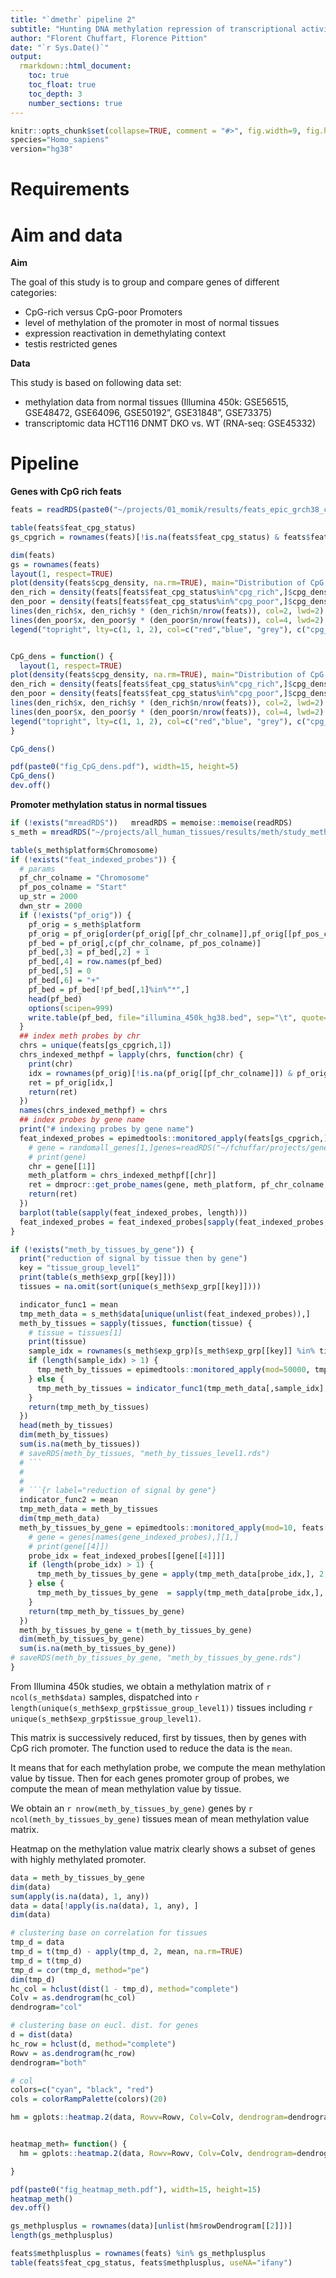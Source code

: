 ```yaml
---
title: "`dmethr` pipeline 2"
subtitle: "Hunting DNA methylation repression of transcriptional activity"
author: "Florent Chuffart, Florence Pittion"
date: "`r Sys.Date()`"
output: 
  rmarkdown::html_document:
    toc: true
    toc_float: true
    toc_depth: 3
    number_sections: true
---
```




```r
knitr::opts_chunk$set(collapse=TRUE, comment = "#>", fig.width=9, fig.height=6, eval=TRUE, echo=FALSE, results="hide", warning=FALSE)
species="Homo_sapiens"
version="hg38"
```

# Requirements

# Aim and data

**Aim**

The goal of this study is to group and compare genes of different categories: 

- CpG-rich versus CpG-poor Promoters
- level of methylation of the promoter in most of normal tissues
- expression reactivation in demethylating context
- testis restricted genes

**Data**

This study is based on following data set:

- methylation data from normal tissues (Illumina 450k: GSE56515, GSE48472, GSE64096, GSE50192", GSE31848", GSE73375)
- transcriptomic data HCT116 DNMT DKO vs. WT (RNA-seq: GSE45332)



# Pipeline

**Genes with CpG rich feats**




```r
feats = readRDS(paste0("~/projects/01_momik/results/feats_epic_grch38_cpg_status.rds")) 
```

```r
table(feats$feat_cpg_status)
gs_cpgrich = rownames(feats)[!is.na(feats$feat_cpg_status) & feats$feat_cpg_status=="cpg_rich"]
```


```r
dim(feats)
gs = rownames(feats)
layout(1, respect=TRUE)
plot(density(feats$cpg_density, na.rm=TRUE), main="Distribution of CpG density", lwd=3, col="grey", lty=2)
den_rich = density(feats[feats$feat_cpg_status%in%"cpg_rich",]$cpg_density, na.rm=TRUE)
den_poor = density(feats[feats$feat_cpg_status%in%"cpg_poor",]$cpg_density, na.rm=TRUE)
lines(den_rich$x, den_rich$y * (den_rich$n/nrow(feats)), col=2, lwd=2)
lines(den_poor$x, den_poor$y * (den_poor$n/nrow(feats)), col=4, lwd=2)
legend("topright", lty=c(1, 1, 2), col=c("red","blue", "grey"), c("cpg_rich", "cpg_poor", "both"), lwd=c(2,2,3))


CpG_dens = function() {
  layout(1, respect=TRUE)
plot(density(feats$cpg_density, na.rm=TRUE), main="Distribution of CpG density", lwd=3, col="grey", lty=2)
den_rich = density(feats[feats$feat_cpg_status%in%"cpg_rich",]$cpg_density, na.rm=TRUE)
den_poor = density(feats[feats$feat_cpg_status%in%"cpg_poor",]$cpg_density, na.rm=TRUE)
lines(den_rich$x, den_rich$y * (den_rich$n/nrow(feats)), col=2, lwd=2)
lines(den_poor$x, den_poor$y * (den_poor$n/nrow(feats)), col=4, lwd=2)
legend("topright", lty=c(1, 1, 2), col=c("red","blue", "grey"), c("cpg_rich", "cpg_poor", "both"), lwd=c(2,2,3))
}

CpG_dens()

pdf(paste0("fig_CpG_dens.pdf"), width=15, height=5)
CpG_dens()
dev.off()


```










**Promoter methylation status in normal tissues**

```r
if (!exists("mreadRDS"))   mreadRDS = memoise::memoise(readRDS) 
s_meth = mreadRDS("~/projects/all_human_tissues/results/meth/study_meth_all_human_tissues_grch38.rds")
```

```r
table(s_meth$platform$Chromosome)
if (!exists("feat_indexed_probes")) {
  # params
  pf_chr_colname = "Chromosome"
  pf_pos_colname = "Start"
  up_str = 2000
  dwn_str = 2000  
  if (!exists("pf_orig")) {
    pf_orig = s_meth$platform
    pf_orig = pf_orig[order(pf_orig[[pf_chr_colname]],pf_orig[[pf_pos_colname]]), ]
    pf_bed = pf_orig[,c(pf_chr_colname, pf_pos_colname)]
    pf_bed[,3] = pf_bed[,2] + 1
    pf_bed[,4] = row.names(pf_bed)
    pf_bed[,5] = 0
    pf_bed[,6] = "+"
    pf_bed = pf_bed[!pf_bed[,1]%in%"*",]
    head(pf_bed)
    options(scipen=999)
    write.table(pf_bed, file="illumina_450k_hg38.bed", sep="\t", quote=FALSE,row.names=FALSE, col.names=FALSE)    
  }  
  ## index meth probes by chr
  chrs = unique(feats[gs_cpgrich,1])
  chrs_indexed_methpf = lapply(chrs, function(chr) {
    print(chr)
    idx = rownames(pf_orig)[!is.na(pf_orig[[pf_chr_colname]]) & pf_orig[[pf_chr_colname]]==chr]  
    ret = pf_orig[idx,]
    return(ret)
  })
  names(chrs_indexed_methpf) = chrs
  ## index probes by gene name
  print("# indexing probes by gene name")
  feat_indexed_probes = epimedtools::monitored_apply(feats[gs_cpgrich,], 1, function(gene) {
    # gene = randomall_genes[1,]genes=readRDS("~/fchuffar/projects/genes/bed_grch38_epimeddb.rds")
    # print(gene)
    chr = gene[[1]]
    meth_platform = chrs_indexed_methpf[[chr]]
    ret = dmprocr::get_probe_names(gene, meth_platform, pf_chr_colname, pf_pos_colname, up_str, dwn_str) 
    return(ret)
  })
  barplot(table(sapply(feat_indexed_probes, length)))
  feat_indexed_probes = feat_indexed_probes[sapply(feat_indexed_probes, length)>5]
}
```


```r
if (!exists("meth_by_tissues_by_gene")) {
  print("reduction of signal by tissue then by gene")
  key = "tissue_group_level1"
  print(table(s_meth$exp_grp[[key]]))
  tissues = na.omit(sort(unique(s_meth$exp_grp[[key]])))

  indicator_func1 = mean
  tmp_meth_data = s_meth$data[unique(unlist(feat_indexed_probes)),]
  meth_by_tissues = sapply(tissues, function(tissue) {
    # tissue = tissues[1]
    print(tissue)
    sample_idx = rownames(s_meth$exp_grp)[s_meth$exp_grp[[key]] %in% tissue]
    if (length(sample_idx) > 1) {
      tmp_meth_by_tissues = epimedtools::monitored_apply(mod=50000, tmp_meth_data[,sample_idx], 1, indicator_func1, na.rm=TRUE)      
    } else {
      tmp_meth_by_tissues = indicator_func1(tmp_meth_data[,sample_idx], na.rm=TRUE)
    }
    return(tmp_meth_by_tissues)
  })
  head(meth_by_tissues)
  dim(meth_by_tissues)
  sum(is.na(meth_by_tissues))
  # saveRDS(meth_by_tissues, "meth_by_tissues_level1.rds")
  # ```
  #
  #
  # ```{r label="reduction of signal by gene"}
  indicator_func2 = mean
  tmp_meth_data = meth_by_tissues
  dim(tmp_meth_data)
  meth_by_tissues_by_gene = epimedtools::monitored_apply(mod=10, feats[names(feat_indexed_probes),], 1, function(gene) {
    # gene = genes[names(gene_indexed_probes),][1,]
    # print(gene[[4]])
    probe_idx = feat_indexed_probes[[gene[[4]]]]
    if (length(probe_idx) > 1) {
      tmp_meth_by_tissues_by_gene = apply(tmp_meth_data[probe_idx,], 2, indicator_func2, na.rm=TRUE)    
    } else {
      tmp_meth_by_tissues_by_gene  = sapply(tmp_meth_data[probe_idx,], indicator_func2, na.rm=TRUE) 
    }
    return(tmp_meth_by_tissues_by_gene)
  })
  meth_by_tissues_by_gene = t(meth_by_tissues_by_gene)
  dim(meth_by_tissues_by_gene)
  sum(is.na(meth_by_tissues_by_gene))
# saveRDS(meth_by_tissues_by_gene, "meth_by_tissues_by_gene.rds")
}
```

From Illumina 450k studies, we obtain a methylation matrix of `r ncol(s_meth$data)` samples, 
dispatched into `r length(unique(s_meth$exp_grp$tissue_group_level1))` tissues 
including `r unique(s_meth$exp_grp$tissue_group_level1)`.

This matrix is successively reduced, first by tissues, then by genes with CpG rich promoter. 
The function used to reduce the data is the `mean`.

It means that for each methylation probe, we compute the mean methylation value by tissue.
Then for each genes promoter group of probes, we compute the mean of mean methylation value by tissue.

We obtain an `r nrow(meth_by_tissues_by_gene)` genes by `r ncol(meth_by_tissues_by_gene)` tissues mean of mean methylation value matrix.

Heatmap on the methylation value matrix clearly shows a subset of genes with highly methylated promoter.

```r
data = meth_by_tissues_by_gene
dim(data)
sum(apply(is.na(data), 1, any))
data = data[!apply(is.na(data), 1, any), ]
dim(data)

# clustering base on correlation for tissues
tmp_d = data
tmp_d = t(tmp_d) - apply(tmp_d, 2, mean, na.rm=TRUE)
tmp_d = t(tmp_d)
tmp_d = cor(tmp_d, method="pe")
dim(tmp_d)
hc_col = hclust(dist(1 - tmp_d), method="complete")
Colv = as.dendrogram(hc_col)
dendrogram="col"      

# clustering base on eucl. dist. for genes
d = dist(data)
hc_row = hclust(d, method="complete")
Rowv = as.dendrogram(hc_row)
dendrogram="both"      

# col
colors=c("cyan", "black", "red")
cols = colorRampPalette(colors)(20)

hm = gplots::heatmap.2(data, Rowv=Rowv, Colv=Colv, dendrogram=dendrogram, trace="none", col=cols, main=paste0("Mean of mean (", nrow(data), " genes x ", ncol(data), " tissues)"), mar=c(10,5), useRaster=TRUE)


heatmap_meth= function() {
  hm = gplots::heatmap.2(data, Rowv=Rowv, Colv=Colv, dendrogram=dendrogram, trace="none", col=cols, main=paste0("Mean of mean (", nrow(data), " genes x ", ncol(data), " tissues)"), mar=c(10,5), useRaster=TRUE)

}

pdf(paste0("fig_heatmap_meth.pdf"), width=15, height=15)
heatmap_meth()
dev.off()
```

```r
gs_methplusplus = rownames(data)[unlist(hm$rowDendrogram[[2]])]
length(gs_methplusplus)
```

```r
feats$methplusplus = rownames(feats) %in% gs_methplusplus
table(feats$feat_cpg_status, feats$methplusplus, useNA="ifany")
```

